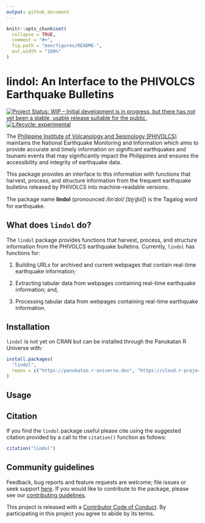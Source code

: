```yaml
---
output: github_document
---
```


<!-- README.md is generated from README.Rmd. Please edit that file -->

```r
knitr::opts_chunk$set(
  collapse = TRUE,
  comment = "#>",
  fig.path = "man/figures/README-",
  out.width = "100%"
)
```

# lindol: An Interface to the PHIVOLCS Earthquake Bulletins

<!-- badges: start -->
[![Project Status: WIP – Initial development is in progress, but there has not yet been a stable, usable release suitable for the public.](https://www.repostatus.org/badges/latest/wip.svg)](https://www.repostatus.org/#wip)
[![Lifecycle: experimental](https://img.shields.io/badge/lifecycle-experimental-orange.svg)](https://lifecycle.r-lib.org/articles/stages.html#experimental)

<!-- badges: end -->

The [Philippine Institute of Volcanology and Seismology (PHIVOLCS)](https://phivolcs.dost.gov.ph/) maintains the National Earthquake Monitoring and Information which aims to provide accurate and timely information on significant earthquakes and tsunami events that may significantly impact the Philippines and ensures the accessibility and integrity of earthquake data. 

This package provides an interface to this information with functions that harvest, process, and structure information from the frequent earthquake bulletins released by PHIVOLCS into machine-readable versions.

The package name **lindol** (pronounced */linˈdol/ [lɪn̪ˈd̪ol]*) is the Tagalog word for earthquake.

## What does `lindol` do?

The `lindol` package provides functions that harvest, process, and structure information from the PHIVOLCS earthquake bulletins. Currently, `lindol` has functions for:

1. Building URLs for archived and current webpages that contain real-time earthquake information;

2. Extracting tabular data from webpages containing real-time earthquake information; and,

3. Processing tabular data from webpages containing real-time earthquake information.

## Installation

`lindol` is not yet on CRAN but can be installed through the Panukatan R Universe with:

```R
install.packages(
  "lindol",
  repos = c("https://panukatan.r-universe.dev", "https://cloud.r-project.org")
)
```
## Usage

## Citation

If you find the `lindol` package useful please cite using the suggested citation provided by a call to the `citation()` function as follows:

```r
citation("lindol")
```

## Community guidelines

Feedback, bug reports and feature requests are welcome; file issues or seek support [here](https://github.com/panukatan/lindol/issues). If you would like to contribute to the package, please see our [contributing guidelines](https://panukatan.io/lindol/CONTRIBUTING.html).

This project is released with a [Contributor Code of Conduct](https://panukatan.io/lindol/CODE_OF_CONDUCT.html). By participating in this project you agree to abide by its terms.

